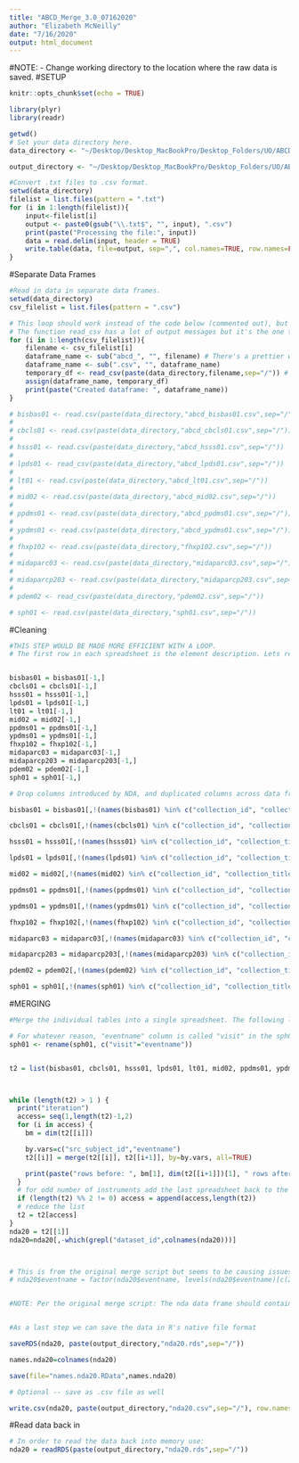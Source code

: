```yaml
---
title: "ABCD_Merge_3.0_07162020"
author: "Elizabeth McNeilly"
date: "7/16/2020"
output: html_document
---
```


#NOTE: 
- Change working directory to the location where the raw data is saved. 
#SETUP
```r
knitr::opts_chunk$set(echo = TRUE)

library(plyr)
library(readr)

getwd()
# Set your data directory here.
data_directory <- "~/Desktop/Desktop_MacBookPro/Desktop_Folders/UO/ABCD_Workshop/Data_Analysis_3.0/test"

output_directory <- "~/Desktop/Desktop_MacBookPro/Desktop_Folders/UO/ABCD_Workshop/Data_Analysis_3.0/Output"

#Convert .txt files to .csv format. 
setwd(data_directory)
filelist = list.files(pattern = ".txt")
for (i in 1:length(filelist)){
    input<-filelist[i]
    output <- paste0(gsub("\\.txt$", "", input), ".csv")
    print(paste("Processing the file:", input))
    data = read.delim(input, header = TRUE)   
    write.table(data, file=output, sep=",", col.names=TRUE, row.names=FALSE)
}
```



#Separate Data Frames
```r

#Read in data in separate data frames.
setwd(data_directory)
csv_filelist = list.files(pattern = ".csv")

# This loop should work instead of the code below (commented out), but if not then use that instead.
# The function read_csv has a lot of output messages but it's the one that worked for all of them.
for (i in 1:length(csv_filelist)){
    filename <- csv_filelist[i]
    dataframe_name <- sub("abcd_", "", filename) # There's a prettier way to do this, but not all of them have "abcd" in the title, so will just do this for now.
    dataframe_name <- sub(".csv", "", dataframe_name)
    temporary_df <- read_csv(paste(data_directory,filename,sep="/")) # Create a temporary dataframe and then rename it based on the name of the file.
    assign(dataframe_name, temporary_df)
    print(paste("Created dataframe: ", dataframe_name))
}

# bisbas01 <- read.csv(paste(data_directory,"abcd_bisbas01.csv",sep="/"))
# 
# cbcls01 <- read.csv(paste(data_directory,"abcd_cbcls01.csv",sep="/"))
# 
# hsss01 <- read.csv(paste(data_directory,"abcd_hsss01.csv",sep="/"))
# 
# lpds01 <- read_csv(paste(data_directory,"abcd_lpds01.csv",sep="/"))
# 
# lt01 <- read.csv(paste(data_directory,"abcd_lt01.csv",sep="/"))
# 
# mid02 <- read.csv(paste(data_directory,"abcd_mid02.csv",sep="/"))
# 
# ppdms01 <- read.csv(paste(data_directory,"abcd_ppdms01.csv",sep="/"))
# 
# ypdms01 <- read.csv(paste(data_directory,"abcd_ypdms01.csv",sep="/"))
# 
# fhxp102 <- read.csv(paste(data_directory,"fhxp102.csv",sep="/"))
# 
# midaparc03 <- read.csv(paste(data_directory,"midaparc03.csv",sep="/"))
# 
# midaparcp203 <- read.csv(paste(data_directory,"midaparcp203.csv",sep="/"))
# 
# pdem02 <- read_csv(paste(data_directory,"pdem02.csv",sep="/"))

# sph01 <- read.csv(paste(data_directory,"sph01.csv",sep="/"))
```


#Cleaning
```r
#THIS STEP WOULD BE MADE MORE EFFICIENT WITH A LOOP.
# The first row in each spreadsheet is the element description. Lets remove those for our data tables. This information is already present in the [ABCD Data Dictionaries](https://ndar.nih.gov/data_dictionary.html?source=ABCD%2BRelease%2B2.0&submission=ALL).


bisbas01 = bisbas01[-1,]
cbcls01 = cbcls01[-1,]
hsss01 = hsss01[-1,]
lpds01 = lpds01[-1,]
lt01 = lt01[-1,]
mid02 = mid02[-1,]
ppdms01 = ppdms01[-1,]
ypdms01 = ypdms01[-1,]
fhxp102 = fhxp102[-1,]
midaparc03 = midaparc03[-1,]
midaparcp203 = midaparcp203[-1,]
pdem02 = pdem02[-1,]
sph01 = sph01[-1,]

```


```r
# Drop columns introduced by NDA, and duplicated columns across data frames. Keep the Longitudinal Tracking data (lt01) as the anchor (Do not remove the columns from lt01.)

bisbas01 = bisbas01[,!(names(bisbas01) %in% c("collection_id", "collection_title", "subjectkey", "interview_age","interview_date","sex"))]

cbcls01 = cbcls01[,!(names(cbcls01) %in% c("collection_id", "collection_title", "subjectkey", "interview_age","interview_date","sex"))]

hsss01 = hsss01[,!(names(hsss01) %in% c("collection_id", "collection_title", "subjectkey", "interview_age","interview_date","sex"))]

lpds01 = lpds01[,!(names(lpds01) %in% c("collection_id", "collection_title", "subjectkey","interview_age","interview_date","sex"))]

mid02 = mid02[,!(names(mid02) %in% c("collection_id", "collection_title", "subjectkey", "interview_age","interview_date","sex"))]

ppdms01 = ppdms01[,!(names(ppdms01) %in% c("collection_id", "collection_title", "subjectkey", "interview_age","interview_date","sex"))]

ypdms01 = ypdms01[,!(names(ypdms01) %in% c("collection_id", "collection_title", "subjectkey", "interview_age","interview_date","sex"))]

fhxp102 = fhxp102[,!(names(fhxp102) %in% c("collection_id", "collection_title", "subjectkey", "interview_age","interview_date","sex"))]

midaparc03 = midaparc03[,!(names(midaparc03) %in% c("collection_id", "collection_title", "subjectkey","interview_age","interview_date","sex"))]

midaparcp203 = midaparcp203[,!(names(midaparcp203) %in% c("collection_id", "collection_title", "subjectkey", "interview_age","interview_date","sex"))]

pdem02 = pdem02[,!(names(pdem02) %in% c("collection_id", "collection_title", "subjectkey", "sex", "interview_age"))]

sph01 = sph01[,!(names(sph01) %in% c("collection_id", "collection_title", "subjectkey", "sex", "interview_age", "interview_date"))]

```


#MERGING
```r
#Merge the individual tables into a single spreadsheet. The following loop performs repeated merging operations between pairs of spreadsheets.

# For whatever reason, "eventname" column is called "visit" in the sph01 text file so will change that here.
sph01 <- rename(sph01, c("visit"="eventname"))


t2 = list(bisbas01, cbcls01, hsss01, lpds01, lt01, mid02, ppdms01, ypdms01, fhxp102, midaparc03, midaparcp203, pdem02, sph01)



while (length(t2) > 1 ) {
  print("iteration")
  access= seq(1,length(t2)-1,2)
  for (i in access) {
    bm = dim(t2[[i]])

    by.vars=c("src_subject_id","eventname")
    t2[[i]] = merge(t2[[i]], t2[[i+1]], by=by.vars, all=TRUE)

    print(paste("rows before: ", bm[1], dim(t2[[i+1]])[1], " rows after: ",dim(t2[[i]])[1], "indices: ",i,i+1," columns: ",bm[2],"+",dim(t2[[i+1]])[2], " = ",dim(t2[[i]])[2]))
  }
  # for odd number of instruments add the last spreadsheet back to the list
  if (length(t2) %% 2 != 0) access = append(access,length(t2))
  # reduce the list
  t2 = t2[access]
}
nda20 = t2[[1]]
nda20=nda20[,-which(grepl("dataset_id",colnames(nda20)))]



# This is from the original merge script but seems to be causing issues.
# nda20$eventname = factor(nda20$eventname, levels(nda20$eventname)[c(2,4,1,3)])


#NOTE: Per the original merge script: The nda data frame should contain 27,368 rows (baseline: 11,875; 6 month: 8,623; 1 year: 4,951; and 18 month: 1,919).


#As a last step we can save the data in R's native file format

saveRDS(nda20, paste(output_directory,"nda20.rds",sep="/"))

names.nda20=colnames(nda20)

save(file="names.nda20.RData",names.nda20)

# Optional -- save as .csv file as well

write.csv(nda20, paste(output_directory,"nda20.csv",sep="/"), row.names = FALSE)
```

#Read data back in
```r
# In order to read the data back into memory use:
nda20 = readRDS(paste(output_directory,"nda20.rds",sep="/"))

```


